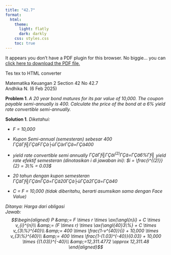 ```yaml
---
title: "42.7"
format:
  html:
    theme:
      light: flatly
      dark: darkly
    css: styles.css
    toc: true
---
```



<object data="https://github.com/AgungSudanta/Daily-Mabar/blob/main/topik/todaysfinan/chapter/chapter42/pdf42finan/Todays_Finan_42_7.pdf" type="application/pdf" width="100%" height="100%" style="min-height:100vh;">
    <p>It appears you don't have a PDF plugin for this browser.
    No biggie... you can <a href="https://github.com/AgungSudanta/Daily-Mabar/blob/main/topik/todaysfinan/chapter/chapter42/pdf42finan/Todays_Finan_42_7.pdf">click here to download the PDF file.</a></p>
</object>

Tes tex to HTML converter
<html xmlns="http://www.w3.org/1999/xhtml" lang="" xml:lang="">
<head>
  <meta charset="utf-8" />
  <meta name="generator" content="pandoc" />
  <meta name="viewport" content="width=device-width, initial-scale=1.0, user-scalable=yes" />
  <title>TodayFinan42-7</title>
  <style>
    html {
      color: #1a1a1a;
      background-color: #fdfdfd;
    }
    body {
      margin: 0 auto;
      max-width: 36em;
      padding-left: 50px;
      padding-right: 50px;
      padding-top: 50px;
      padding-bottom: 50px;
      hyphens: auto;
      overflow-wrap: break-word;
      text-rendering: optimizeLegibility;
      font-kerning: normal;
    }
    @media (max-width: 600px) {
      body {
        font-size: 0.9em;
        padding: 12px;
      }
      h1 {
        font-size: 1.8em;
      }
    }
    @media print {
      html {
        background-color: white;
      }
      body {
        background-color: transparent;
        color: black;
        font-size: 12pt;
      }
      p, h2, h3 {
        orphans: 3;
        widows: 3;
      }
      h2, h3, h4 {
        page-break-after: avoid;
      }
    }
    p {
      margin: 1em 0;
    }
    a {
      color: #1a1a1a;
    }
    a:visited {
      color: #1a1a1a;
    }
    img {
      max-width: 100%;
    }
    svg {
      height: auto;
      max-width: 100%;
    }
    h1, h2, h3, h4, h5, h6 {
      margin-top: 1.4em;
    }
    h5, h6 {
      font-size: 1em;
      font-style: italic;
    }
    h6 {
      font-weight: normal;
    }
    ol, ul {
      padding-left: 1.7em;
      margin-top: 1em;
    }
    li > ol, li > ul {
      margin-top: 0;
    }
    blockquote {
      margin: 1em 0 1em 1.7em;
      padding-left: 1em;
      border-left: 2px solid #e6e6e6;
      color: #606060;
    }
    code {
      font-family: Menlo, Monaco, Consolas, 'Lucida Console', monospace;
      font-size: 85%;
      margin: 0;
      hyphens: manual;
    }
    pre {
      margin: 1em 0;
      overflow: auto;
    }
    pre code {
      padding: 0;
      overflow: visible;
      overflow-wrap: normal;
    }
    .sourceCode {
     background-color: transparent;
     overflow: visible;
    }
    hr {
      background-color: #1a1a1a;
      border: none;
      height: 1px;
      margin: 1em 0;
    }
    table {
      margin: 1em 0;
      border-collapse: collapse;
      width: 100%;
      overflow-x: auto;
      display: block;
      font-variant-numeric: lining-nums tabular-nums;
    }
    table caption {
      margin-bottom: 0.75em;
    }
    tbody {
      margin-top: 0.5em;
      border-top: 1px solid #1a1a1a;
      border-bottom: 1px solid #1a1a1a;
    }
    th {
      border-top: 1px solid #1a1a1a;
      padding: 0.25em 0.5em 0.25em 0.5em;
    }
    td {
      padding: 0.125em 0.5em 0.25em 0.5em;
    }
    header {
      margin-bottom: 4em;
      text-align: center;
    }
    #TOC li {
      list-style: none;
    }
    #TOC ul {
      padding-left: 1.3em;
    }
    #TOC > ul {
      padding-left: 0;
    }
    #TOC a:not(:hover) {
      text-decoration: none;
    }
    code{white-space: pre-wrap;}
    span.smallcaps{font-variant: small-caps;}
    div.columns{display: flex; gap: min(4vw, 1.5em);}
    div.column{flex: auto; overflow-x: auto;}
    div.hanging-indent{margin-left: 1.5em; text-indent: -1.5em;}
    /* The extra [class] is a hack that increases specificity enough to
       override a similar rule in reveal.js */
    ul.task-list[class]{list-style: none;}
    ul.task-list li input[type="checkbox"] {
      font-size: inherit;
      width: 0.8em;
      margin: 0 0.8em 0.2em -1.6em;
      vertical-align: middle;
    }
    .display.math{display: block; text-align: center; margin: 0.5rem auto;}
  </style>
</head>
<body>
<p>Matematika Keuangan 2 Section 42 No 42.7<br />
Andhika N. (6 Feb 2025)</p>
<div class="problem">
<p><strong>Problem 1</strong>. <em>A 20 year bond matures for its par
value of 10,000. The coupon payable semi-annually is 400. Calculate the
price of the bond at a 6% yield rate convertible semi-annually.</em></p>
</div>
<div class="Solution">
<p><strong>Solution 1</strong>. <em>Diketahui:<br />
</em></p>
<ul>
<li><p><em>F = 10,000</em></p></li>
<li><p><em>Kupon Semi-annual (semesteran) sebesar 400 <span
class="math inline">ΓÇäΓƒ╣ΓÇä<em>F</em>ΓÇà├ùΓÇà<em>r</em>ΓÇä=ΓÇä400</span></em></p></li>
<li><p><em>yield rate convertible semi annually <span
class="math inline">ΓÇäΓƒ╣ΓÇä<em>i</em><sup>(2)</sup>ΓÇä=ΓÇä6%Γƒ╣</span> yield rate
efektif semesteran (dinotasikan i di jawaban ini): <span
class="math inline">$i = \frac{i^{(2)}}{2} = 3\% =
0.03$</span></em></p></li>
<li><p><em>20 tahun dengan kupon semesteran <span
class="math inline">ΓÇäΓƒ╣ΓÇä<em>n</em>ΓÇä=ΓÇä20ΓÇà├ùΓÇà2ΓÇä=ΓÇä40</span></em></p></li>
<li><p><em>C = F = 10,000 (tidak diberitahu, berarti asumsikan sama
dengan Face Value)</em></p></li>
</ul>
<p><em>Ditanya: Harga dari obligasi<br />
Jawab:<br />
<span class="math display">$$\begin{aligned}
    P &amp;= F \times r \times \ax{\angl{n}i} +  C \times v_{i}^{n}\\
    &amp;= (F \times r) \times \ax{\angl{40}3\%} + C \times
v_{3\%}^{40}\\
    &amp;= 400 \times \frac{1-v^{40}}{i} + 10,000 \times v_{3\%}^{40}\\
    &amp;= 400 \times \frac{1-(1.03)^{-40}}{0.03} + 10,000 \times
{(1.03)}^{-40}\\
    &amp;=12,311.4772 \approx 12,311.48
\end{aligned}$$</span></em></p>
</div>
</body>
</html>

